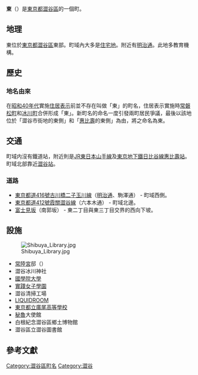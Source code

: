 {{Pathnav|日本|東京都|澀谷區|'''東'''|hide=1|frame=1}}
{{Infobox Settlement
|official_name =  東
|native_name =
|settlement_type = [[町|町]]
|image_skyline = Woods of Hitachinomiya Palace Tokyo 2.jpg
|imagesize = 240px
|image_caption = [[常陸宮|常陸宮邸]]（常磐松御用邸）
|image_flag =
|image_seal =
| image_map =
| map_caption =
|subdivision_type = [[國家|國家]]
|subdivision_name = [[File:Flag_of_Japan.svg|border]] [[日本|日本]]
|subdivision_type1 = [[都道府縣|都道府縣]]
|subdivision_name1 = [[File:Flag_of_Tokyo_Prefecture.svg|25px]] [[東京都|東京都]]
|subdivision_type2 = [[東京都區部|特別區]]
|subdivision_name2 = [[File:Flag_of_Shibuya,_Tokyo.svg|25px]] [[澀谷區|澀谷區]]
|subdivision_name3 =
|established_title =
|established_date =
|government_type =
|leader_title =
|leader_name =
|area_magnitude =
|area_total_sq_mi =
|area_total_km2 =
|area_land_sq_mi =
|area_land_km2 =
|area_urban_sq_mi =
|area_urban_km2 =
|area_metro_km2 =
|area_metro_sq_mi =
|population_as_of= 2013年（平成25年）9月30日
|population_footnotes = <ref>[http://www.city.shibuya.tokyo.jp/data/statics/tokei/02jinko/h25r01.xls 渋谷区／住民基本台帳・外国人登録による人口] {{webarchive|url=https://web.archive.org/web/20131013081847/http://www.city.shibuya.tokyo.jp/data/statics/tokei/02jinko/h25r01.xls |date=2013-10-13 }}</ref>
|population_total = 8142
|population_urban =
|population_metro =
|population_density_sq_mi =
|population_density_km2 =
| timezone = [[日本標準時|JST]]
| utc_offset = +9
|timezone_DST =
|utc_offset_DST =
|latd=|latm=|lats=|latNS=
|longd=|longm=|longs=|longEW=
|elevation_footnotes=
|elevation_m =
|elevation_ft =
|postal_code_type = [[郵政編碼|郵政編碼]]
|postal_code = 150-0011　
|area_code =
|website =
|footnotes =
}}
'''東'''（{{jpn|j=東|hg=ひがし|rm=Higashi|f=y}}）是[[東京都|東京都]][[澀谷區|澀谷區]]的一個町。

== 地理 ==
東位於[[東京都|東京都]][[澀谷區|澀谷區]]東部。町域內大多是[[住宅地|住宅地]]。附近有[[明治通_(東京都)|明治通]]。此地多教育機構。

== 歷史 ==
=== 地名由來 ===
在[[昭和40年代|昭和40年代]]實施[[住居表示|住居表示]]前並不存在叫做「東」的町名，住居表示實施時[[常磐松町|常磐松町]]和[[冰川町_(澀谷區)|冰川町]]合併形成「東」。新町名的命名一度引發兩町居民爭議，最後以該地位於「澀谷市街地的東側」和「[[惠比壽|惠比壽]]的東側」為由，將之命名為東。

== 交通 ==
町域内沒有鐵道站，附近則是[[東日本旅客鐵道|JR東日本]][[山手線|山手線]]及[[東京地下鐵日比谷線|東京地下鐵日比谷線]][[惠比壽站|惠比壽站]]。町域北部靠近[[澀谷站|澀谷站]]。

=== 道路 ===
* [[東京都道416號古川橋二子玉川線|東京都道416號古川橋二子玉川線]]（[[明治通_(東京都)|明治通]]、駒澤通） - 町域西側。
* [[東京都道412號霞關澀谷線|東京都道412號霞關澀谷線]]（六本木通） - 町域北邊。
* [[富士見坂|富士見坂]]（南郭坂） - 東二丁目與東三丁目交界的西向下坡。

== 設施 ==
[[File:Shibuya_Library.jpg|thumb]]
* [[常陸宮|常陸宮]]邸（{{link-ja|常盤松御用邸|常盤松御用邸}}）
* 澀谷冰川神社
* [[國學院大學|國學院大學]]
* [[實踐女子學園|實踐女子學園]]
* 澀谷清掃工場
* [[LIQUIDROOM|LIQUIDROOM]]
* [[東京都立廣尾高等學校|東京都立廣尾高等學校]]
* [[秘魯|秘魯]]大使館
* 白根紀念澀谷區鄉土博物館
* 澀谷區立澀谷圖書館

== 參考文獻 ==
{{reflist}}

{{Commonscat|Higashi, Shibuya}}
{{澀谷區的町名}}

{{DEFAULTSORT:Higashi}}

[[Category:澀谷區町名|Category:澀谷區町名]]
[[Category:澀谷|Category:澀谷]]